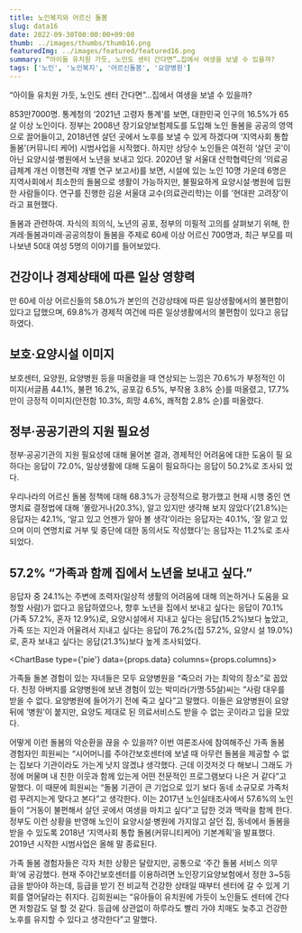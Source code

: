 ```yaml
---
title: 노인복지와 어르신 돌봄
slug: data16
date: 2022-09-30T00:00:00+09:00
thumb: ../images/thumbs/thumb16.png
featuredImg: ../images/featured/featured16.png
summary: “아이들 유치원 가듯, 노인도 센터 간다면”…집에서 여생을 보낼 수 있을까?
tags: ['노인', '노인복지', '어르신돌봄', '요양병원']
---
```


“아이들 유치원 가듯, 노인도 센터 간다면”…집에서 여생을 보낼 수 있을까?

853만7000명. 통계청의 ‘2021년 고령자 통계’를 보면, 대한민국 인구의 16.5%가 65살 이상 노인이다. 정부는 2008년 장기요양보험제도를 도입해 노인 돌봄을 공공의 영역으로 끌어들이고, 2018년엔 살던 곳에서 노후를 보낼 수 있게 하겠다며 ‘지역사회 통합돌봄’(커뮤니티 케어) 시범사업을 시작했다. 하지만 상당수 노인들은 여전히 ‘살던 곳’이 아닌 요양시설·병원에서 노년을 보내고 있다. 2020년 말 서울대 산학협력단의 ‘의료공급체계 개선 이행전략 개별 연구 보고서)를 보면, 시설에 있는 노인 10명 가운데 6명은 지역사회에서 최소한의 돌봄으로 생활이 가능하지만, 불필요하게 요양시설·병원에 입원한 사람들이다. 연구를 진행한 김윤 서울대 교수(의료관리학)는 이를 ‘현대판 고려장’이라고 표현했다.

돌봄과 관련하여. 
자식의 죄의식, 노년의 공포, 정부의 미필적 고의를 살펴보기 위해, 한겨레·돌봄과미래·공공의창이 돌봄을 주제로 60세 이상 어르신 700명과, 최근 부모를 떠나보낸 50대 여성 5명의 이야기를 들어보았다.

## 건강이나 경제상태에 따른 일상 영향력
만 60세 이상 어르신들의 58.0%가 본인의 건강상태에 따른 일상생활에서의 불편함이 있다고 답했으며, 69.8%가 경제적 여건에 따른 일상생활에서의 불편함이 있다고 응답 하였다.

## 보호·요양시설 이미지
보호센터, 요양원, 요양병원 등을 떠올렸을 때 연상되는 느낌은 70.6%가 부정적인 이 미지(서글픔 44.1%, 불편 16.2%, 공포감 6.5%, 부작용 3.8% 순)를 떠올렸고, 17.7%만이 긍정적 이미지(안전함 10.3%, 희망 4.6%, 쾌적함 2.8% 순)를 떠올렸다.

## 정부·공공기관의 지원 필요성
정부·공공기관의 지원 필요성에 대해 물어본 결과, 경제적인 어려움에 대한 도움이 필 요하다는 응답이 72.0%, 일상생활에 대해 도움이 필요하다는 응답이 50.2%로 조사되 었다.

우리나라의 어르신 돌봄 정책에 대해 68.3%가 긍정적으로 평가했고 현재 시행 중인 연명치료 결정법에 대해 ‘몰랐거나(20.3%), 알고 있지만 생각해 보지 않았다’(21.8%)는 응답자는 42.1%, ‘알고 있고 언젠가 알아 볼 생각’이라는 응답자는 40.1%, ‘잘 알고 있으며 이미 연명치료 거부 및 중단에 대한 동의서도 작성했다’는 응답자는 11.2%로 조사되었다.


## 57.2% “가족과 함께 집에서 노년을 보내고 싶다.”
응답자 중 24.1%는 주변에 조력자(일상적 생활의 어려움에 대해 의논하거나 도움을 요청할 사람)가 없다고 응답하였으나, 향후 노년을 집에서 보내고 싶다는 응답이 70.1%(가족 57.2%, 혼자 12.9%)로, 요양시설에서 지내고 싶다는 응답(15.2%)보다 높았고, 가족 또는 지인과 어울려서 지내고 싶다는 응답이 76.2%(집 57.2%, 요양시 설 19.0%)로, 혼자 보내고 싶다는 응답(21.3%)보다 높게 조사되었다.

<ChartBase type={'pie'} data={props.data} columns={props.columns}></ChartBase>

가족들 돌본 경험이 있는 자녀들은 모두 요양병원을 “죽으러 가는 최악의 장소”로 꼽았다. 친정 아버지를 요양병원에 보낸 경험이 있는 박미라(가명·55살)씨는 “사람 대우를 받을 수 없다. 요양병원에 들어가기 전에 죽고 싶다”고 말했다. 이들은 요양병원이 요양 뒤에 ‘병원’이 붙지만, 요양도 제대로 된 의료서비스도 받을 수 없는 곳이라고 입을 모았다.

어떻게 이런 돌봄의 악순환을 끊을 수 있을까? 이번 여론조사에 참여해주신 가족 돌봄 경험자인 희원씨는 “시어머니를 주야간보호센터에 보낼 때 아무런 돌봄을 제공할 수 없는 집보다 기관이라도 가는게 낫지 않겠냐 생각했다. 근데 이것저것 다 해보니 그래도 가정에 머물며 내 친한 이웃과 함께 있는게 어떤 전문적인 프로그램보다 나은 거 같다”고 말했다. 이 때문에 희원씨는 “돌봄 기관이 큰 기업으로 있기 보다 동네 소규모로 가족처럼 꾸려지는게 맞다고 본다”고 생각한다. 이는 2017년 노인실태조사에서 57.6%의 노인들이 “거동이 불편해서 살던 곳에서 여생을 마치고 싶다”고 답한 것과 맥락을 함께 한다. 정부도 이런 상황을 반영해 노인이 요양시설·병원에 가지않고 살던 집, 동네에서 돌봄을 받을 수 있도록 2018년 ‘지역사회 통합 돌봄(커뮤니티케어) 기본계획’을 발표했다. 2019년 시작한 시범사업은 올해 말 종료된다.

가족 돌봄 경험자들은 각자 처한 상황은 달랐지만, 공통으로 ‘주간 돌봄 서비스 의무화’에 공감했다. 현재 주야간보호센터를 이용하려면 노인장기요양보험에서 정한 3~5등급을 받아야 하는데, 등급을 받기 전 비교적 건강한 상태일 때부터 센터에 갈 수 있게 기회를 열어달라는 취지다. 김희원씨는 “유아들이 유치원에 가듯이 노인들도 센터에 간다면 저항감도 덜 할 것 같다. 등급에 상관없이 하루라도 빨리 가야 치매도 늦추고 건강한 노후를 유지할 수 있다고 생각한다”고 말했다.
